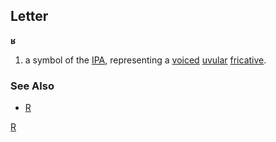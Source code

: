 ==Letter==
'''ʁ'''

#a symbol of the [[IPA]], representing a [[voiced]] [[uvular]] [[fricative]].
===See Also===
*[[R]]
[[Category:Latin letters|R]]